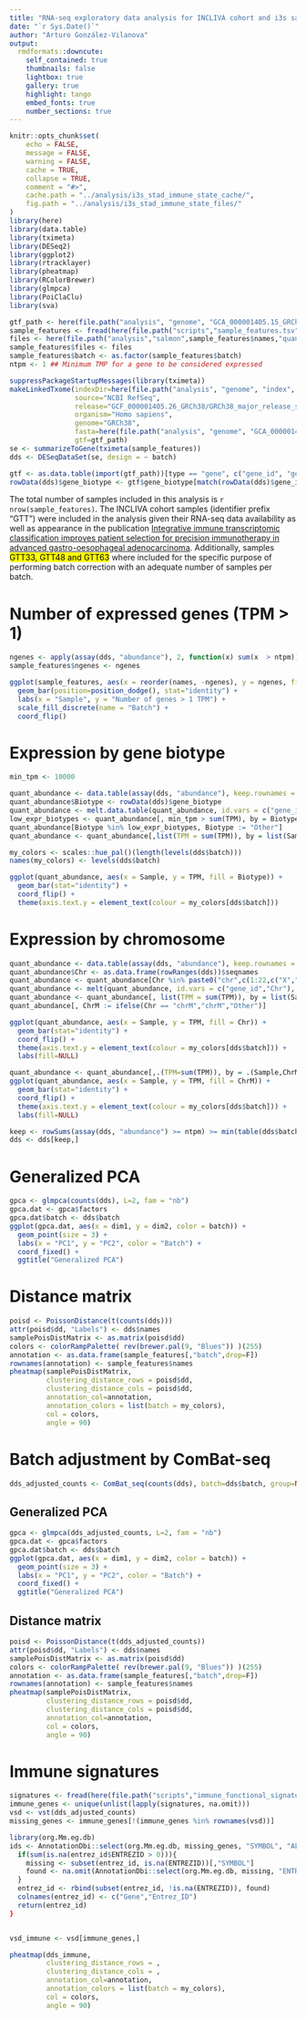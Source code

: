 ```yaml
---
title: "RNA-seq exploratory data analysis for INCLIVA cohort and i3s samples"
date: "`r Sys.Date()`"
author: "Arturo González-Vilanova"
output:
  rmdformats::downcute:
    self_contained: true
    thumbnails: false
    lightbox: true
    gallery: true
    highlight: tango
    embed_fonts: true
    number_sections: true
---
```


```r
knitr::opts_chunk$set(
	echo = FALSE,
	message = FALSE,
	warning = FALSE,
	cache = TRUE,
	collapse = TRUE,
	comment = "#>",
	cache.path = "../analysis/i3s_stad_immune_state_cache/",
	fig.path = "../analysis/i3s_stad_immune_state_files/"
)
library(here)
library(data.table)
library(tximeta)
library(DESeq2)
library(ggplot2)
library(rtracklayer)
library(pheatmap)
library(RColorBrewer)
library(glmpca)
library(PoiClaClu)
library(sva)
```

```r
gtf_path <- here(file.path("analysis", "genome", "GCA_000001405.15_GRCh38_no_alt_analysis_set_genes.gtf"))
sample_features <- fread(here(file.path("scripts","sample_features.tsv")))[(rna == "Y" & (QC == "Passed" | is.na(publicadas)))]
files <- here(file.path("analysis","salmon",sample_features$names,"quant.sf"))
sample_features$files <- files
sample_features$batch <- as.factor(sample_features$batch)
ntpm <- 1 ## Minimum TMP for a gene to be considered expressed
```

```r
suppressPackageStartupMessages(library(tximeta))
makeLinkedTxome(indexDir=here(file.path("analysis", "genome", "index", "salmon")),
                source="NCBI RefSeq",
                release="GCF_000001405.26_GRCh38/GRCh38_major_release_seqs_for_alignment_pipelines",
                organism="Homo sapiens",
                genome="GRCh38",
                fasta=here(file.path("analysis", "genome", "GCA_000001405.15_GRCh38_no_alt_analysis_set.fa")),
                gtf=gtf_path)
se <- summarizeToGene(tximeta(sample_features))
dds <- DESeqDataSet(se, design = ~ batch)

gtf <- as.data.table(import(gtf_path))[type == "gene", c("gene_id", "gene_biotype")]
rowData(dds)$gene_biotype <- gtf$gene_biotype[match(rowData(dds)$gene_id, gtf$gene_id)]
```

The total number of samples included in this analysis is `r nrow(sample_features)`. The INCLIVA cohort samples (identifier prefix "GTT") were included in the analysis given their RNA-seq data availability as well as appearance in the publication [Integrative immune transcriptomic classification improves patient selection for precision immunotherapy in advanced gastro-oesophageal adenocarcinoma](https://doi.org/10.1038/s41416-022-02005-z). Additionally, samples <mark>GTT33, GTT48 and GTT63</mark> where included for the specific purpose of performing batch correction with an adequate number of samples per batch.

# Number of expressed genes (TPM > 1)

```r
ngenes <- apply(assay(dds, "abundance"), 2, function(x) sum(x  > ntpm))
sample_features$ngenes <- ngenes

ggplot(sample_features, aes(x = reorder(names, -ngenes), y = ngenes, fill = batch)) +
  geom_bar(position=position_dodge(), stat="identity") +
  labs(x = "Sample", y = "Number of genes > 1 TPM") +
  scale_fill_discrete(name = "Batch") +
  coord_flip()
```

# Expression by gene biotype

```r
min_tpm <- 10000

quant_abundance <- data.table(assay(dds, "abundance"), keep.rownames = "gene_id")
quant_abundance$Biotype <- rowData(dds)$gene_biotype
quant_abundance <- melt.data.table(quant_abundance, id.vars = c("gene_id","Biotype"), value.name = "TPM", variable.name = "Sample")
low_expr_biotypes <- quant_abundance[, min_tpm > sum(TPM), by = Biotype][V1 == T, Biotype]
quant_abundance[Biotype %in% low_expr_biotypes, Biotype := "Other"]
quant_abundance <- quant_abundance[,list(TPM = sum(TPM)), by = list(Sample,Biotype)]

my_colors <- scales::hue_pal()(length(levels(dds$batch)))
names(my_colors) <- levels(dds$batch)

ggplot(quant_abundance, aes(x = Sample, y = TPM, fill = Biotype)) +
  geom_bar(stat="identity") +
  coord_flip() +
  theme(axis.text.y = element_text(colour = my_colors[dds$batch]))
```

# Expression by chromosome

```r
quant_abundance <- data.table(assay(dds, "abundance"), keep.rownames = "gene_id")
quant_abundance$Chr <- as.data.frame(rowRanges(dds))$seqnames
quant_abundance <- quant_abundance[Chr %in% paste0("chr",c(1:22,c("X","Y","M")))]
quant_abundance <- melt(quant_abundance, id.vars = c("gene_id","Chr"), value.name = "TPM", variable.name = "Sample")
quant_abundance <- quant_abundance[, list(TPM = sum(TPM)), by = list(Sample,Chr)]
quant_abundance[, ChrM := ifelse(Chr == "chrM","chrM","Other")]

ggplot(quant_abundance, aes(x = Sample, y = TPM, fill = Chr)) +
  geom_bar(stat="identity") +
  coord_flip() +
  theme(axis.text.y = element_text(colour = my_colors[dds$batch])) +
  labs(fill=NULL)
```

```r
quant_abundance <- quant_abundance[,.(TPM=sum(TPM)), by = .(Sample,ChrM)]
ggplot(quant_abundance, aes(x = Sample, y = TPM, fill = ChrM)) +
  geom_bar(stat="identity") +
  coord_flip() +
  theme(axis.text.y = element_text(colour = my_colors[dds$batch])) +
  labs(fill=NULL)
```

```r
keep <- rowSums(assay(dds, "abundance") >= ntpm) >= min(table(dds$batch))
dds <- dds[keep,]
```

# Generalized PCA

```r
gpca <- glmpca(counts(dds), L=2, fam = "nb")
gpca.dat <- gpca$factors
gpca.dat$batch <- dds$batch
ggplot(gpca.dat, aes(x = dim1, y = dim2, color = batch)) +
  geom_point(size = 3) +
  labs(x = "PC1", y = "PC2", color = "Batch") +
  coord_fixed() +
  ggtitle("Generalized PCA")
```

# Distance matrix

```r
poisd <- PoissonDistance(t(counts(dds)))
attr(poisd$dd, "Labels") <- dds$names
samplePoisDistMatrix <- as.matrix(poisd$dd)
colors <- colorRampPalette( rev(brewer.pal(9, "Blues")) )(255)
annotation <- as.data.frame(sample_features[,"batch",drop=F])
rownames(annotation) <- sample_features$names
pheatmap(samplePoisDistMatrix,
         clustering_distance_rows = poisd$dd,
         clustering_distance_cols = poisd$dd,
         annotation_col=annotation,
         annotation_colors = list(batch = my_colors),
         col = colors,
         angle = 90)
```

# Batch adjustment by ComBat-seq

```r
dds_adjusted_counts <- ComBat_seq(counts(dds), batch=dds$batch, group=NULL)
```
## Generalized PCA

```r
gpca <- glmpca(dds_adjusted_counts, L=2, fam = "nb")
gpca.dat <- gpca$factors
gpca.dat$batch <- dds$batch
ggplot(gpca.dat, aes(x = dim1, y = dim2, color = batch)) +
  geom_point(size = 3) +
  labs(x = "PC1", y = "PC2", color = "Batch") +
  coord_fixed() +
  ggtitle("Generalized PCA")
```

## Distance matrix

```r
poisd <- PoissonDistance(t(dds_adjusted_counts))
attr(poisd$dd, "Labels") <- dds$names
samplePoisDistMatrix <- as.matrix(poisd$dd)
colors <- colorRampPalette( rev(brewer.pal(9, "Blues")) )(255)
annotation <- as.data.frame(sample_features[,"batch",drop=F])
rownames(annotation) <- sample_features$names
pheatmap(samplePoisDistMatrix,
         clustering_distance_rows = poisd$dd,
         clustering_distance_cols = poisd$dd,
         annotation_col=annotation,
         col = colors,
         angle = 90)
```

# Immune signatures

```r
signatures <- fread(here(file.path("scripts","immune_functional_signatures.tsv")), na.strings="")
immune_genes <- unique(unlist(lapply(signatures, na.omit)))
vsd <- vst(dds_adjusted_counts)
missing_genes <- immune_genes[!(immune_genes %in% rownames(vsd))]

library(org.Mm.eg.db)
ids <- AnnotationDbi::select(org.Mm.eg.db, missing_genes, "SYMBOL", "ALIAS")
  if(sum(is.na(entrez_id$ENTREZID > 0))){
    missing <- subset(entrez_id, is.na(ENTREZID))[,"SYMBOL"]
    found <- na.omit(AnnotationDbi::select(org.Mm.eg.db, missing, "ENTREZID", "ALIAS"))
  }
  entrez_id <- rbind(subset(entrez_id, !is.na(ENTREZID)), found)
  colnames(entrez_id) <- c("Gene","Entrez_ID")
  return(entrez_id)
}


vsd_immune <- vsd[immune_genes,]
```

```r
pheatmap(dds_immune,
         clustering_distance_rows = ,
         clustering_distance_cols = ,
         annotation_col=annotation,
         annotation_colors = list(batch = my_colors),
         col = colors,
         angle = 90)
```





